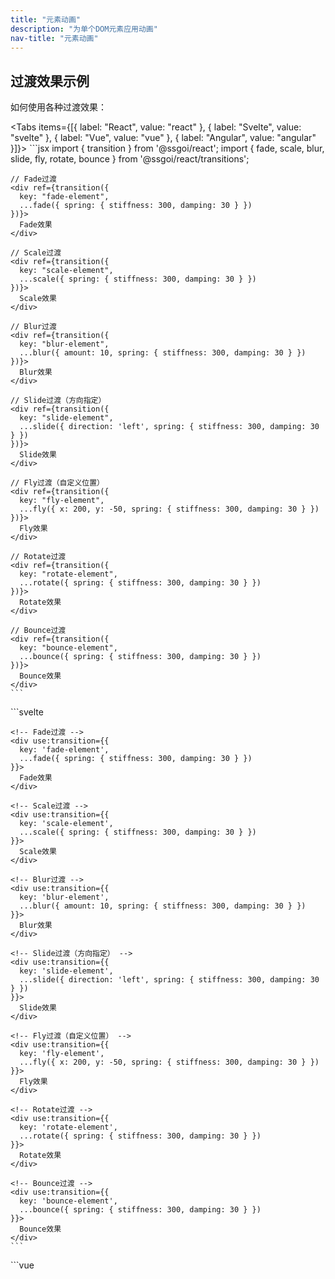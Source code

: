 ```yaml
---
title: "元素动画"
description: "为单个DOM元素应用动画"
nav-title: "元素动画"
---
```


## 过渡效果示例

如何使用各种过渡效果：

<Tabs items={[{ label: "React", value: "react" }, { label: "Svelte", value: "svelte" }, { label: "Vue", value: "vue" }, { label: "Angular", value: "angular" }]}>
  <TabPanel value="react">
    ```jsx
    import { transition } from '@ssgoi/react';
    import { fade, scale, blur, slide, fly, rotate, bounce } from '@ssgoi/react/transitions';

    // Fade过渡
    <div ref={transition({
      key: "fade-element",
      ...fade({ spring: { stiffness: 300, damping: 30 } })
    })}>
      Fade效果
    </div>

    // Scale过渡
    <div ref={transition({
      key: "scale-element",
      ...scale({ spring: { stiffness: 300, damping: 30 } })
    })}>
      Scale效果
    </div>

    // Blur过渡
    <div ref={transition({
      key: "blur-element",
      ...blur({ amount: 10, spring: { stiffness: 300, damping: 30 } })
    })}>
      Blur效果
    </div>

    // Slide过渡（方向指定）
    <div ref={transition({
      key: "slide-element",
      ...slide({ direction: 'left', spring: { stiffness: 300, damping: 30 } })
    })}>
      Slide效果
    </div>

    // Fly过渡（自定义位置）
    <div ref={transition({
      key: "fly-element",
      ...fly({ x: 200, y: -50, spring: { stiffness: 300, damping: 30 } })
    })}>
      Fly效果
    </div>

    // Rotate过渡
    <div ref={transition({
      key: "rotate-element",
      ...rotate({ spring: { stiffness: 300, damping: 30 } })
    })}>
      Rotate效果
    </div>

    // Bounce过渡
    <div ref={transition({
      key: "bounce-element",
      ...bounce({ spring: { stiffness: 300, damping: 30 } })
    })}>
      Bounce效果
    </div>
    ```
  </TabPanel>
  <TabPanel value="svelte">
    ```svelte
    <script>
      import { transition } from '@ssgoi/svelte';
      import { fade, scale, blur, slide, fly, rotate, bounce } from '@ssgoi/svelte/transitions';
    </script>

    <!-- Fade过渡 -->
    <div use:transition={{
      key: 'fade-element',
      ...fade({ spring: { stiffness: 300, damping: 30 } })
    }}>
      Fade效果
    </div>

    <!-- Scale过渡 -->
    <div use:transition={{
      key: 'scale-element',
      ...scale({ spring: { stiffness: 300, damping: 30 } })
    }}>
      Scale效果
    </div>

    <!-- Blur过渡 -->
    <div use:transition={{
      key: 'blur-element',
      ...blur({ amount: 10, spring: { stiffness: 300, damping: 30 } })
    }}>
      Blur效果
    </div>

    <!-- Slide过渡（方向指定） -->
    <div use:transition={{
      key: 'slide-element',
      ...slide({ direction: 'left', spring: { stiffness: 300, damping: 30 } })
    }}>
      Slide效果
    </div>

    <!-- Fly过渡（自定义位置） -->
    <div use:transition={{
      key: 'fly-element',
      ...fly({ x: 200, y: -50, spring: { stiffness: 300, damping: 30 } })
    }}>
      Fly效果
    </div>

    <!-- Rotate过渡 -->
    <div use:transition={{
      key: 'rotate-element',
      ...rotate({ spring: { stiffness: 300, damping: 30 } })
    }}>
      Rotate效果
    </div>

    <!-- Bounce过渡 -->
    <div use:transition={{
      key: 'bounce-element',
      ...bounce({ spring: { stiffness: 300, damping: 30 } })
    }}>
      Bounce效果
    </div>
    ```
  </TabPanel>
  <TabPanel value="vue">
    ```vue
    <template>
      <!-- Fade过渡 -->
      <div v-transition="{
        key: 'fade-element',
        ...fade({ spring: { stiffness: 300, damping: 30 } })
      }">
        Fade效果
      </div>

      <!-- Scale过渡 -->
      <div v-transition="{
        key: 'scale-element',
        ...scale({ spring: { stiffness: 300, damping: 30 } })
      }">
        Scale效果
      </div>

      <!-- Blur过渡 -->
      <div v-transition="{
        key: 'blur-element',
        ...blur({ amount: 10, spring: { stiffness: 300, damping: 30 } })
      }">
        Blur效果
      </div>

      <!-- Slide过渡（方向指定） -->
      <div v-transition="{
        key: 'slide-element',
        ...slide({ direction: 'left', spring: { stiffness: 300, damping: 30 } })
      }">
        Slide效果
      </div>

      <!-- Fly过渡（自定义位置） -->
      <div v-transition="{
        key: 'fly-element',
        ...fly({ x: 200, y: -50, spring: { stiffness: 300, damping: 30 } })
      }">
        Fly效果
      </div>

      <!-- Rotate过渡 -->
      <div v-transition="{
        key: 'rotate-element',
        ...rotate({ spring: { stiffness: 300, damping: 30 } })
      }">
        Rotate效果
      </div>

      <!-- Bounce过渡 -->
      <div v-transition="{
        key: 'bounce-element',
        ...bounce({ spring: { stiffness: 300, damping: 30 } })
      }">
        Bounce效果
      </div>
    </template>

    <script setup>
    import { transition } from '@ssgoi/vue';
    import { fade, scale, blur, slide, fly, rotate, bounce } from '@ssgoi/vue/transitions';
    </script>
    ```
  </TabPanel>
  <TabPanel value="angular">
    ```typescript
    import { Component } from '@angular/core';
    import { TransitionDirective } from '@ssgoi/angular';
    import { fade, scale, blur, slide, fly, rotate, bounce } from '@ssgoi/angular/transitions';

    @Component({
      selector: 'app-element-transitions',
      standalone: true,
      imports: [TransitionDirective],
      template: `
        <!-- Fade过渡 -->
        <div [transition]="fadeTransition">
          Fade效果
        </div>

        <!-- Scale过渡 -->
        <div [transition]="scaleTransition">
          Scale效果
        </div>

        <!-- Blur过渡 -->
        <div [transition]="blurTransition">
          Blur效果
        </div>

        <!-- Slide过渡（方向指定） -->
        <div [transition]="slideTransition">
          Slide效果
        </div>

        <!-- Fly过渡（自定义位置） -->
        <div [transition]="flyTransition">
          Fly效果
        </div>

        <!-- Rotate过渡 -->
        <div [transition]="rotateTransition">
          Rotate效果
        </div>

        <!-- Bounce过渡 -->
        <div [transition]="bounceTransition">
          Bounce效果
        </div>
      `
    })
    export class ElementTransitionsComponent {
      fadeTransition = { key: 'fade-element', ...fade({ spring: { stiffness: 300, damping: 30 } }) };
      scaleTransition = { key: 'scale-element', ...scale({ spring: { stiffness: 300, damping: 30 } }) };
      blurTransition = { key: 'blur-element', ...blur({ amount: 10, spring: { stiffness: 300, damping: 30 } }) };
      slideTransition = { key: 'slide-element', ...slide({ direction: 'left', spring: { stiffness: 300, damping: 30 } }) };
      flyTransition = { key: 'fly-element', ...fly({ x: 200, y: -50, spring: { stiffness: 300, damping: 30 } }) };
      rotateTransition = { key: 'rotate-element', ...rotate({ spring: { stiffness: 300, damping: 30 } }) };
      bounceTransition = { key: 'bounce-element', ...bounce({ spring: { stiffness: 300, damping: 30 } }) };
    }
    ```
  </TabPanel>
</Tabs>

## 基本结构

### TransitionConfig接口

```typescript
interface TransitionConfig {
  spring?: {
    stiffness: number; // 弹簧刚度 (默认: 300)
    damping: number; // 阻尼系数 (默认: 30)
  };
  tick?: (progress: number) => void; // in: 0→1, out: 1→0
  prepare?: (element: HTMLElement) => void; // 动画开始前的初始设置
  onStart?: () => void;
  onEnd?: () => void;
}
```

### 过渡定义

```typescript
interface Transition {
  in?: (element: HTMLElement) => TransitionConfig;
  out?: (element: HTMLElement) => TransitionConfig;
}
```

### 工作原理

1. **挂载时**: 当元素添加到DOM时执行`in`函数
2. **卸载时**: 在元素被移除前执行`out`函数
3. **动画**: 弹簧物理引擎生成进度
   - in: 0 → 1
   - out: 1 → 0
4. **tick回调**: 每帧调用以更新样式

### 过渡预设

```typescript
import { fade, scale /** etc */ } from "@ssgoi/react/transitions";
```

## 框架特定用法

<Tabs items={[{ label: "React", value: "react" }, { label: "Svelte", value: "svelte" }, { label: "Vue", value: "vue" }, { label: "Angular", value: "angular" }]}>
  <TabPanel value="react">
    ```jsx
    import { transition } from "@ssgoi/react";

    <div
      ref={transition({
        key: "unique-key",
        in: (element) => ({
          tick: (progress) => {
            element.style.opacity = progress;
            element.style.transform = `translateY(${20 * (1 - progress)}px)`;
          },
        }),
        out: (element) => ({
          tick: (progress) => {
            element.style.opacity = 1 - progress;
          },
        }),
      })}
    >
      内容
    </div>
    ```
  </TabPanel>
  
  <TabPanel value="svelte">
    ```svelte
    <script>
      import { transition } from '@ssgoi/svelte';
    </script>

    <div use:transition={{
      key: 'unique-key',
      in: (element) => ({
        tick: (progress) => {
          element.style.opacity = progress;
          element.style.transform = `translateY(${20 * (1 - progress)}px)`;
        }
      }),
      out: (element) => ({
        tick: (progress) => {
          element.style.opacity = 1 - progress;
        }
      })
    }}>
      内容
    </div>
    ```
  </TabPanel>
  
  <TabPanel value="vue">
    ```vue
    <template>
      <div v-transition="{
        key: 'unique-key',
        in: (element) => ({
          tick: (progress) => {
            element.style.opacity = progress;
            element.style.transform = `translateY(${20 * (1 - progress)}px)`;
          }
        }),
        out: (element) => ({
          tick: (progress) => {
            element.style.opacity = 1 - progress;
          }
        })
      }">
        内容
      </div>
    </template>

    <script setup>
    import { transition } from '@ssgoi/vue';
    </script>
    ```
  </TabPanel>
  <TabPanel value="angular">
    ```typescript
    import { Component } from '@angular/core';
    import { TransitionDirective } from '@ssgoi/angular';

    @Component({
      selector: 'app-custom',
      standalone: true,
      imports: [TransitionDirective],
      template: `
        <div [transition]="transitionConfig">
          内容
        </div>
      `,
    })
    export class CustomComponent {
      transitionConfig = {
        key: 'unique-key',
        in: (element: HTMLElement) => ({
          tick: (progress: number) => {
            element.style.opacity = `${progress}`;
            element.style.transform = `translateY(${20 * (1 - progress)}px)`;
          }
        }),
        out: (element: HTMLElement) => ({
          tick: (progress: number) => {
            element.style.opacity = `${progress}`;
          }
        })
      };
    }
    ```
  </TabPanel>
</Tabs>

## 进度行为

### key

- `key`必须在页面内唯一（这样即使DOM被创建后删除或删除后创建，动画状态也可以被跟踪）
- 如果`key`未设置，则根据调用位置生成默认的自动键

### in动画

- progress: 0 → 1
- 当元素出现时执行
- 不透明度从0到1，从小尺寸到原始尺寸

### out动画

- progress: 1 → 0
- 当元素消失时执行
- 不透明度从1到0，从原始尺寸到小尺寸

```jsx
// 示例：in和out的区别
{
  in: (element) => ({
    tick: (progress) => {
      // progress: 0 → 1
      element.style.opacity = progress;  // 0 → 1
    }
  }),
  out: (element) => ({
    tick: (progress) => {
      // progress: 1 → 0
      element.style.opacity = progress;  // 1 → 0
    }
  })
}
```

## prepare回调

动画开始前准备DOM元素的阶段：

```jsx
{
  in: {
    prepare: (element) => {
      // 在tick执行前设置初始状态
      element.style.willChange = 'opacity, transform';
    },
    tick: (progress) => ({
      opacity: progress,
      transform: `translateY(${20 * (1 - progress)}px)`
    })
  }
}
```
